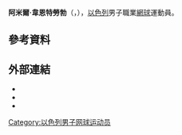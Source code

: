 {{Infobox 网球
|姓名=Amir Weintraub
|照片=Weintraub Israel future F2 2016.JPG
|国籍={{ISR}}
|生年=1986年
|生日={{birth_date_and_age|1986|9|16|mf=y}}
|出生地={{ISR}}[[雷霍沃特|雷霍沃特]]
|居住地={{ISR}}[[雷霍沃特|雷霍沃特]]
|身高=188
|体重=74
|持拍手=右
|反拍=雙手
|转职业年=2005年
|球拍=
|球衣=
|球鞋=
|单打最高排名=161（2012年5月21日）
|双打最高排名=
|现单打排名=
|现双打排名=
|单打冠军头衔=0
|双打冠军头衔=0
|职业战绩=7勝7負（單打）<br />1勝1負（雙打）
|奖金=287,808[[美元|美元]]
|澳网最好成绩=男單第二輪（2013）
|法网最好成绩=
|温网最好成绩=
|美网最好成绩=
|大满贯个数=
|奥运会最好成绩=
}}

'''阿米爾·韋恩特勞勃'''（{{lang-he|'''אמיר ויינטרוב'''|'''Amir Weintraub'''}}，{{bd|1986年|9月16日}}），[[以色列|以色列]]男子職業[[網球|網球]]運動員。

== 參考資料 ==
{{reflist|2}}

== 外部連結 ==
* {{ATP|id=W471}}
* {{ITF Profile|id=100001713}}
* {{DavisCupplayerlink|id=100001713}}

{{Authority control}}
{{DEFAULTSORT:Weintraub, Amir}}
[[Category:以色列男子网球运动员|Category:以色列男子网球运动员]]